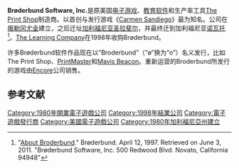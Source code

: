 {{NoteTA
| G1=Games
}}
{{Infobox company
| name = Brøderbund
| name_en = Brøderbund Software, Inc.
| logo = Broderbund logo.svg
| caption =
| fate = 被[[The_Learning_Company|The Learning Company]]收购
| successor = [[The_Learning_Company|The Learning Company]]
| foundation = 1980年
| defunct = 1998年
| location =美国
| key_people = [[道格·卡尔斯顿|道格·卡尔斯顿]]
| products = [[电脑软件|电脑软件]]、[[电子游戏|电子游戏]]
| website = {{URL|http://www.broderbund.com/}}
}}

'''Brøderbund Software, Inc.'''是原美国[[电子游戏|电子游戏]]、[[教育软件|教育软件]]和生产率工具[[The_Print_Shop|The Print Shop]]制造商。以首创与发行游戏《[[Carmen_Sandiego|Carmen Sandiego]]》最为知名。公司在[[俄勒冈|俄勒冈]][[尤金_(俄勒冈州)|尤金]]建立，之后迁址[[加利福尼亚|加利福尼亚]][[圣拉斐尔|圣拉斐尔]]，并最终迁到加利福尼亚[[诺瓦托|诺瓦托]]<ref>"[https://web.archive.org/web/19970412102027/http://www.broderbund.com/company/aboutbb.html About Broderbund]." Brøderbund. April 12, 1997. Retrieved on June 3, 2011. "Brøderbund Software, Inc. 500 Redwood Blvd. Novato, California 94948"</ref>。[[The_Learning_Company|The Learning Company]]在1998年收购Brøderbund。

许多Brøderbund软件作品现在以“Broderbund”（“ø”换为“o”）名义发行，比如The Print Shop、[[PrintMaster|PrintMaster]]和[[Mavis_Beacon_Teaches_Typing|Mavis Beacon]]。重新运营的Broderbund所发行的游戏由[[Encore|Encore]]公司销售。

== 参考文献 ==
{{reflist}}

{{DEFAULTSORT:Broderbund}}
[[Category:1980年開業電子遊戲公司|Category:1980年開業電子遊戲公司]]
[[Category:1998年結業公司|Category:1998年結業公司]]
[[Category:電子遊戲發行商|Category:電子遊戲發行商]]
[[Category:美國電子遊戲公司|Category:美國電子遊戲公司]]
[[Category:1980年加利福尼亞州建立|Category:1980年加利福尼亞州建立]]

{{US-videogame-company-stub}}